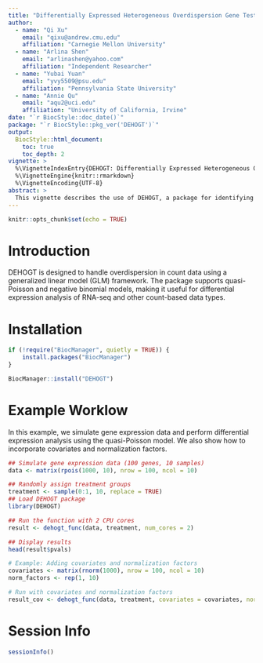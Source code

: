 ```yaml
---
title: "Differentially Expressed Heterogeneous Overdispersion Gene Test for Count Data"
author:
  - name: "Qi Xu"
    email: "qixu@andrew.cmu.edu"
    affiliation: "Carnegie Mellon University"
  - name: "Arlina Shen"
    email: "arlinashen@yahoo.com"
    affiliation: "Independent Researcher"
  - name: "Yubai Yuan"
    email: "yvy5509@psu.edu"
    affiliation: "Pennsylvania State University"
  - name: "Annie Qu"
    email: "aqu2@uci.edu"
    affiliation: "University of California, Irvine"
date: "`r BiocStyle::doc_date()`"
package: "`r BiocStyle::pkg_ver('DEHOGT')`"
output:
  BiocStyle::html_document:
    toc: true
    toc_depth: 2
vignette: >
  %\VignetteIndexEntry{DEHOGT: Differentially Expressed Heterogeneous Overdispersion Gene Test for Count Data}
  %\VignetteEngine{knitr::rmarkdown}
  %\VignetteEncoding{UTF-8}
abstract: >
  This vignette describes the use of DEHOGT, a package for identifying differentially expressed genes using a generalized linear model approach. The package supports quasi-Poisson and negative binomial models to accommodate overdispersion in gene expression count data, integrating factors such as treatment effects, normalization, and significance testing.
---
```


```r
knitr::opts_chunk$set(echo = TRUE)
```


# Introduction

DEHOGT is designed to handle overdispersion in count data using a generalized linear model (GLM) framework. The package supports quasi-Poisson and negative binomial models, making it useful for differential expression analysis of RNA-seq and other count-based data types.

# Installation


```r
if (!require("BiocManager", quietly = TRUE)) {
    install.packages("BiocManager")
}

BiocManager::install("DEHOGT")
```

# Example Worklow

In this example, we simulate gene expression data and perform differential expression analysis using the quasi-Poisson model. We also show how to incorporate covariates and normalization factors.

```r
## Simulate gene expression data (100 genes, 10 samples)
data <- matrix(rpois(1000, 10), nrow = 100, ncol = 10)

## Randomly assign treatment groups
treatment <- sample(0:1, 10, replace = TRUE)
## Load DEHOGT package
library(DEHOGT)

## Run the function with 2 CPU cores
result <- dehogt_func(data, treatment, num_cores = 2)

## Display results
head(result$pvals)

# Example: Adding covariates and normalization factors
covariates <- matrix(rnorm(1000), nrow = 100, ncol = 10)
norm_factors <- rep(1, 10)

# Run with covariates and normalization factors
result_cov <- dehogt_func(data, treatment, covariates = covariates, norm_factors = norm_factors, num_cores = 2)
```
# Session Info
```r
sessionInfo()
```


